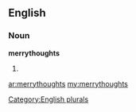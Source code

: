 ==English==

===Noun===
'''merrythoughts'''

# {{plural of|[[merrythought]]}}

[[Category:English plurals]]

[[ar:merrythoughts]]
[[my:merrythoughts]]